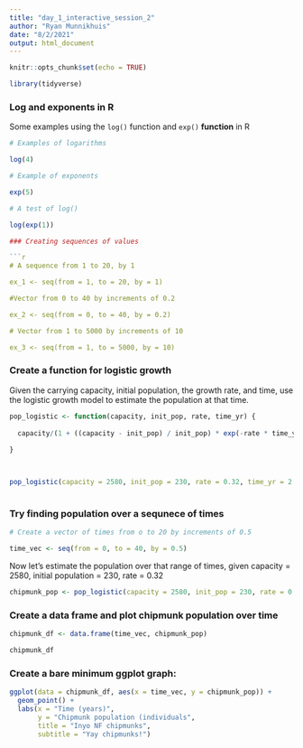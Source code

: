 ```yaml
---
title: "day_1_interactive_session_2"
author: "Ryan Munnikhuis"
date: "8/2/2021"
output: html_document
---
```


```r
knitr::opts_chunk$set(echo = TRUE)

library(tidyverse)
```


### Log and exponents in R

Some examples using the `log()` function and `exp()` **function** in R

```r
# Examples of logarithms

log(4)

# Example of exponents

exp(5)

# A test of log()

log(exp(1))

### Creating sequences of values

```r
# A sequence from 1 to 20, by 1 

ex_1 <- seq(from = 1, to = 20, by = 1)

#Vector from 0 to 40 by increments of 0.2

ex_2 <- seq(from = 0, to = 40, by = 0.2)

# Vector from 1 to 5000 by increments of 10

ex_3 <- seq(from = 1, to = 5000, by = 10)
```

### Create a function for logistic growth 

Given the carrying capacity, initial population, the growth rate, and time, use the logistic growth model to estimate the population at that time. 

```r
pop_logistic <- function(capacity, init_pop, rate, time_yr) {
  
  capacity/(1 + ((capacity - init_pop) / init_pop) * exp(-rate * time_yr))
  
}



pop_logistic(capacity = 2580, init_pop = 230, rate = 0.32, time_yr = 2.4)  
  
```
### Try finding population over a sequnece of times

```r
# Create a vector of times from o to 20 by increments of 0.5

time_vec <- seq(from = 0, to = 40, by = 0.5)

```
Now let's estimate the population over that range of times, given capacity = 2580, initial population = 230, rate = 0.32

```r
chipmunk_pop <- pop_logistic(capacity = 2580, init_pop = 230, rate = 0.32, time_yr = time_vec)
```

### Create a data frame and plot chipmunk population over time 

```r

chipmunk_df <- data.frame(time_vec, chipmunk_pop)

chipmunk_df

```

### Create a bare minimum ggplot graph: 

```r
ggplot(data = chipmunk_df, aes(x = time_vec, y = chipmunk_pop)) + 
  geom_point() + 
  labs(x = "Time (years)",
       y = "Chipmunk population (individuals",
       title = "Inyo NF chipmunks",
       subtitle = "Yay chipmunks!")
```

